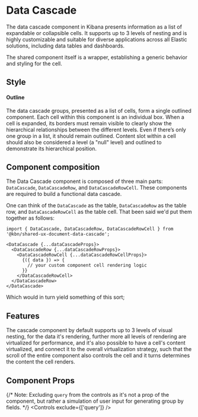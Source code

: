 

# Data Cascade

The data cascade component in Kibana presents information as a list of expandable or collapsible cells. 
It supports up to 3 levels of nesting and is highly customizable and suitable for diverse applications across all Elastic solutions,
including data tables and dashboards. 

The shared component itself is a wrapper, establishing a generic behavior and styling for the cell.

## Style

#### Outline
The data cascade groups, presented as a list of cells, form a single outlined component. Each cell within this component is an individual box. 
When a cell is expanded, its borders must remain visible to clearly show the hierarchical relationships between the different levels. 
Even if there’s only one group in a list, it should remain outlined. 
Content slot within a cell should also be considered a level (a "null" level) and outlined to demonstrate its hierarchical position.


## Component composition

The Data Cascade component is composed of three main parts: `DataCascade`, `DataCascadeRow`, and `DataCascadeRowCell`. 
These components are required to build a functional data cascade.

One can think of the `DataCascade` as the table, `DataCascadeRow` as the table row, and `DataCascadeRowCell` as the table cell. That been said we'd put
them together as follows:


```tsx
import { DataCascade, DataCascadeRow, DataCascadeRowCell } from '@kbn/shared-ux-document-data-cascade';

<DataCascade {...dataCascadeProps}>
  <DataCascadeRow {...dataCascadeRowProps}>
    <DataCascadeRowCell {...dataCascadeRowCellProps}>
      {({ data }) => {
        // your custom component cell rendering logic
      }}
    </DataCascadeRowCell>
  </DataCascadeRow>
</DataCascade>
```

Which would in turn yield something of this sort; 

<Story id="data-cascade-configuration-examples--cascade-nested-grid-implementation" />


## Features

The cascade component by default supports up to 3 levels of visual nesting, for the data it's rendering, further more all levels of rendering are 
virtualized for performance, and it's also possible to have a cell's content virtualized, and connect it to the overall virtualization strategy,
such that the scroll of the entire component also controls the cell and it turns determines the content the cell renders.

## Component Props

{/* Note: Excluding `query` from the controls as it's not a prop of the component, but rather a simulation of user input for generating group by fields. */}
<Controls exclude={['query']} />
